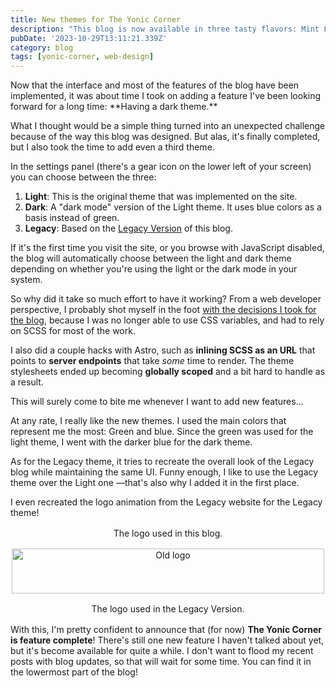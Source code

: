 ```yaml
---
title: New themes for The Yonic Corner
description: "This blog is now available in three tasty flavors: Mint Light, Blueberry Dark, and the classic Blue Moon Legacy."
pubDate: '2023-10-29T13:11:21.339Z'
category: blog
tags: [yonic-corner, web-design]
---
```




<div class="feed-preview">
Now that the interface and most of the features of the blog have been implemented, it was about time I took on adding a feature I've been looking forward for a long time:
**Having a dark theme.**

What I thought would be a simple thing turned into an unexpected challenge because of the way this blog was designed. But alas, it's finally completed, but I also took the time to add even a third theme.

In the settings panel (there's a gear icon on the lower left of your screen) you can choose between the three:

1. **Light**: This is the original theme that was implemented on the site.
2. **Dark**: A "dark mode" version of the Light theme. It uses blue colors as a basis instead of green.
3. **Legacy**: Based on the [Legacy Version](http://legacy.yonic.blog) of this blog.

If it's the first time you visit the site, or you browse with JavaScript disabled, the blog will automatically choose between the light and dark theme depending on whether you're using the light or the dark mode in your system.
</div>

So why did it take so much effort to have it working? From a web developer perspective, I probably shot myself in the foot [with the decisions I took for the blog](/blog/article/ie-compatibility-1), because I was no longer able to use CSS variables, and had to rely on SCSS for most of the work.

I also did a couple hacks with Astro, such as **inlining SCSS as an URL** that points to **server endpoints** that take *some* time to render. The theme stylesheets ended up becoming **globally scoped** and a bit hard to handle as a result.

<TextBubble theme="yonic" position="bottom" alignment="near">
    This will surely come to bite me whenever I want to add new features...
</TextBubble>
<Chara name="yonic" set="winter" sprite="annoyed" position="left" thoughts="On the other hand, I got a new suit! I will use it during the colder seasons."/>

At any rate, I really like the new themes. I used the main colors that represent me the most: Green and blue. Since the green was used for the light theme, I went with the darker blue for the dark theme.

As for the Legacy theme, it tries to recreate the overall look of the Legacy blog while maintaining the same UI. Funny enough, I like to use the Legacy theme over the Light one &mdash;that's also why I added it in the first place.

<TextBubble theme="yonic" position="bottom" alignment="far">

I even recreated the logo animation from the Legacy website for the Legacy theme!

<center>
<span style="font-size: 36pt; line-height: 40px;"><MovingLogo theme="legacy"/></span>

<p style="margin: 1rem">The logo used in this blog.</p>

<img alt="Old logo" src="https://legacy.yonic.blog/yonic-corner.gif" width="500" height="72"/>
<p style="margin: 1rem">The logo used in the Legacy Version.</p>
</center>
</TextBubble>
<Chara name="yonic" set="winter" sprite="normal" position="right" thoughts="It works with CSS animations, so it looks great on all resolutions!"/>

With this, I'm pretty confident to announce that (for now) **The Yonic Corner is feature complete**! There's still one new feature I haven't talked about yet, but it's become available for quite a while. I don't want to flood my recent posts with blog updates, so that will wait for some time. You can find it in the lowermost part of the blog!